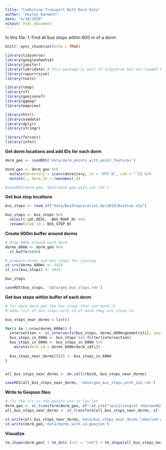 ```yaml
---
title: "Combining Transport With Dorm Data"
author: "Hayley Garment"
date: "4/18/2020"
output: html_document
---
```


In this file:
1. Find all bus stops  within 600 m of a dorm

```r
knitr::opts_chunk$set(echo = TRUE)

library(tidyverse)
library(googlesheets4)
library(janitor)
library(lubridate) # this package is part of tidyverse but not loaded by default
library(repurrrsive)
library(tools)

library(tmap)
library(sf)
library(geojsonsf)
library(ggmap)
library(mapview)

library(httr)
library(osmdata)
library(dplyr)
library(stringr)

library(forcats)
library(infer)
```


**Get dorm locations and add IDs for each dorm**
```r
dorm_geo <- readRDS('data/dorm_points_with_point_features')

dorm_geo <- dorm_geo %>% 
  mutate(dormitory = iconv(dormitory, to = "UTF-8", sub = "")) %>% 
  mutate(., dorm_id = rownames(.))

#saveRDS(dorm_geo,'data/dorm_geo_with_ids.rds')
```


**Get bus stop locations**
```r
bus_stops <- read_sf("data/BusStopLocation_Apr2019/BusStop.shp")

bus_stops <- bus_stops %>%
  select(-LOC_DESC, -BUS_ROOF_N) %>% 
  rename(stop_id = BUS_STOP_N)
```

**Create 600m buffer around dorms**
```r
# draw 600m around each dorm
dorms_600m <- dorm_geo %>%
  st_buffer(600)

# prepare dorms and bus stops for joining
st_crs(dorms_600m) <- 3414
st_crs(bus_stops) <- 3414

bus_stops

saveRDS(bus_stops, 'data/geo_bus_stops.rds')

```

**Get bus stops within buffer of each dorm**
```r
# for each dorm get the bus stops that surround it
# make list of bus stops with id of dorm they are close to

bus_stops_near_dorms = list()

for(i in 1:nrow(dorms_600m)) {
  intersection <- st_intersects(bus_stops, dorms_600m$geometry[i], sparse = F)
  bus_stops_in_600m <- bus_stops %>% filter(intersection)
  bus_stops_in_600m <- bus_stops_in_600m %>% 
    mutate(dorm_id = dorms_600m$dorm_id[i])
  
  bus_stops_near_dorms[[i]] <- bus_stops_in_600m
}


all_bus_stops_near_dorms <- do.call(rbind, bus_stops_near_dorms)

saveRDS(all_bus_stops_near_dorms, 'data/geo_bus_stops_with_ids.rds')
```

**Write to Geojson files**
```r
# fix the crs so the points are in lon lat
dorm_geo <- st_transform(dorm_geo, sf::st_crs("+proj=longlat +datum=WGS84"))
all_bus_stops_near_dorms <- st_transform(all_bus_stops_near_dorms, sf::st_crs("+proj=longlat +datum=WGS84"))

st_write(all_bus_stops_near_dorms,'data/bus_stops_near_dorms_labelled.geojson')
st_write(dorm_geo,'data/dorms_with_id.geojson')
```

**Visualize**
```r
tm_shape(dorm_geo) + tm_dots (col = "red") + tm_shape(all_bus_stops_near_dorms) + tm_dots (col = "green")
```


